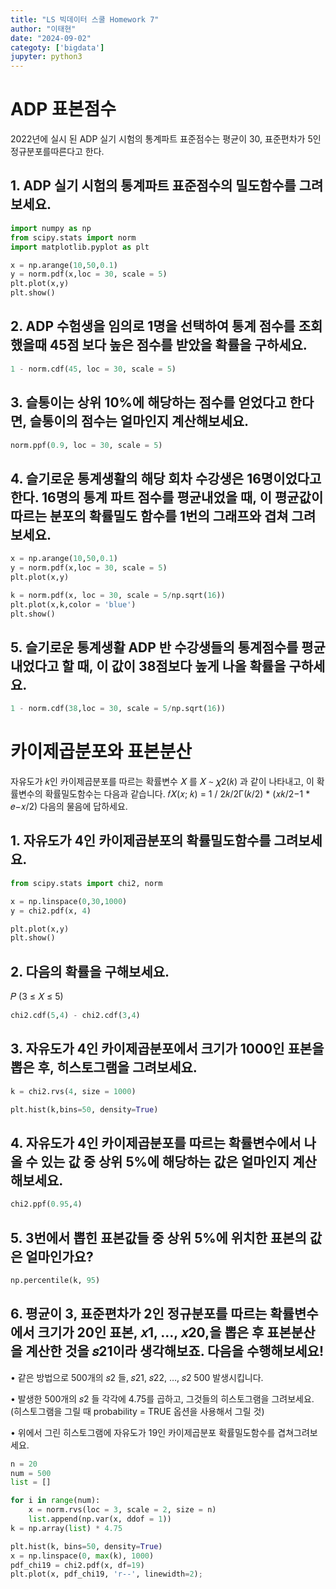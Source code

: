 ```yaml
---
title: "LS 빅데이터 스쿨 Homework 7"
author: "이태현"
date: "2024-09-02"
categoty: ['bigdata']
jupyter: python3
---
```

# ADP 표본점수
2022년에 실시 된 ADP 실기 시험의 통계파트 표준점수는 평균이 30, 표준편차가 5인 정규분포를따른다고 한다.

## 1. ADP 실기 시험의 통계파트 표준점수의 밀도함수를 그려보세요.
```python
import numpy as np
from scipy.stats import norm
import matplotlib.pyplot as plt

x = np.arange(10,50,0.1)
y = norm.pdf(x,loc = 30, scale = 5)
plt.plot(x,y)
plt.show()
```

## 2. ADP 수험생을 임의로 1명을 선택하여 통계 점수를 조회했을때 45점 보다 높은 점수를 받았을 확률을 구하세요.
```python
1 - norm.cdf(45, loc = 30, scale = 5)
```

## 3. 슬통이는 상위 10%에 해당하는 점수를 얻었다고 한다면, 슬통이의 점수는 얼마인지 계산해보세요.
```python
norm.ppf(0.9, loc = 30, scale = 5)
```


## 4. 슬기로운 통계생활의 해당 회차 수강생은 16명이었다고 한다. 16명의 통계 파트 점수를 평균내었을 때, 이 평균값이 따르는 분포의 확률밀도 함수를 1번의 그래프와 겹쳐 그려보세요.
```python
x = np.arange(10,50,0.1)
y = norm.pdf(x,loc = 30, scale = 5)
plt.plot(x,y)

k = norm.pdf(x, loc = 30, scale = 5/np.sqrt(16))
plt.plot(x,k,color = 'blue')
plt.show()
```

## 5. 슬기로운 통계생활 ADP 반 수강생들의 통계점수를 평균내었다고 할 때, 이 값이 38점보다 높게 나올 확률을 구하세요.

```python
1 - norm.cdf(38,loc = 30, scale = 5/np.sqrt(16))
```

# 카이제곱분포와 표본분산
자유도가 𝑘인 카이제곱분포를 따르는 확률변수 𝑋 를
𝑋 ∼ 𝜒2(𝑘) 과 같이 나타내고, 이 확률변수의 확률밀도함수는 다음과 같습니다.
𝑓𝑋(𝑥; 𝑘) = 1 / 2𝑘/2Γ(𝑘/2) * (𝑥𝑘/2−1 * 𝑒−𝑥/2)
다음의 물음에 답하세요.

## 1. 자유도가 4인 카이제곱분포의 확률밀도함수를 그려보세요.
```python
from scipy.stats import chi2, norm

x = np.linspace(0,30,1000)
y = chi2.pdf(x, 4)

plt.plot(x,y)
plt.show()
```

## 2. 다음의 확률을 구해보세요.
𝑃 (3 ≤ 𝑋 ≤ 5)
```python
chi2.cdf(5,4) - chi2.cdf(3,4)
```

## 3. 자유도가 4인 카이제곱분포에서 크기가 1000인 표본을 뽑은 후, 히스토그램을 그려보세요.
```python
k = chi2.rvs(4, size = 1000)

plt.hist(k,bins=50, density=True)
```

## 4. 자유도가 4인 카이제곱분포를 따르는 확률변수에서 나올 수 있는 값 중 상위 5%에 해당하는 값은 얼마인지 계산해보세요.
```python
chi2.ppf(0.95,4)
```

## 5. 3번에서 뽑힌 표본값들 중 상위 5%에 위치한 표본의 값은 얼마인가요?
```python
np.percentile(k, 95)
```

## 6. 평균이 3, 표준편차가 2인 정규분포를 따르는 확률변수에서 크기가 20인 표본, 𝑥1, ..., 𝑥20,을 뽑은 후 표본분산을 계산한 것을 𝑠21이라 생각해보죠. 다음을 수행해보세요!
• 같은 방법으로 500개의 𝑠2 들, 𝑠21, 𝑠22, ..., 𝑠2 500 발생시킵니다.

• 발생한 500개의 𝑠2 들 각각에 4.75를 곱하고, 그것들의 히스토그램을 그려보세요. (히스토그램을 그릴 때 probability = TRUE 옵션을 사용해서 그릴 것)

• 위에서 그린 히스토그램에 자유도가 19인 카이제곱분포 확률밀도함수를 겹쳐그려보세요.

```python
n = 20
num = 500
list = []

for i in range(num):
    x = norm.rvs(loc = 3, scale = 2, size = n)
    list.append(np.var(x, ddof = 1))
k = np.array(list) * 4.75

plt.hist(k, bins=50, density=True)
x = np.linspace(0, max(k), 1000)
pdf_chi19 = chi2.pdf(x, df=19)
plt.plot(x, pdf_chi19, 'r--', linewidth=2);

```
